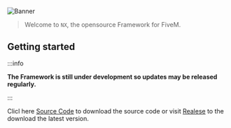 #

![Banner](/img/welcome.png)

> Welcome to `NX`, the opensource Framework for FiveM.

## Getting started

:::info

**The Framework is still under development so updates may be released regularly.**

:::

Clicl here [Source Code](https://github.com/niiyy/NX) to download the source code or visit [Realese](https://github.com/niiyy/NX/releases) to the download the latest version.
